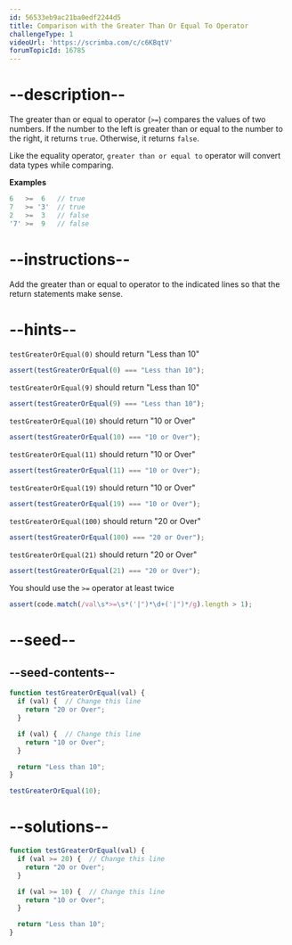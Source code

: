 ```yaml
---
id: 56533eb9ac21ba0edf2244d5
title: Comparison with the Greater Than Or Equal To Operator
challengeType: 1
videoUrl: 'https://scrimba.com/c/c6KBqtV'
forumTopicId: 16785
---
```


# --description--

The greater than or equal to operator (`>=`) compares the values of two numbers. If the number to the left is greater than or equal to the number to the right, it returns `true`. Otherwise, it returns `false`.

Like the equality operator, `greater than or equal to` operator will convert data types while comparing.

**Examples**

```js
6   >=  6   // true
7   >= '3'  // true
2   >=  3   // false
'7' >=  9   // false
```

# --instructions--

Add the greater than or equal to operator to the indicated lines so that the return statements make sense.

# --hints--

`testGreaterOrEqual(0)` should return "Less than 10"

```js
assert(testGreaterOrEqual(0) === "Less than 10");
```

`testGreaterOrEqual(9)` should return "Less than 10"

```js
assert(testGreaterOrEqual(9) === "Less than 10");
```

`testGreaterOrEqual(10)` should return "10 or Over"

```js
assert(testGreaterOrEqual(10) === "10 or Over");
```

`testGreaterOrEqual(11)` should return "10 or Over"

```js
assert(testGreaterOrEqual(11) === "10 or Over");
```

`testGreaterOrEqual(19)` should return "10 or Over"

```js
assert(testGreaterOrEqual(19) === "10 or Over");
```

`testGreaterOrEqual(100)` should return "20 or Over"

```js
assert(testGreaterOrEqual(100) === "20 or Over");
```

`testGreaterOrEqual(21)` should return "20 or Over"

```js
assert(testGreaterOrEqual(21) === "20 or Over");
```

You should use the `>=` operator at least twice

```js
assert(code.match(/val\s*>=\s*('|")*\d+('|")*/g).length > 1);
```

# --seed--

## --seed-contents--

```js
function testGreaterOrEqual(val) {
  if (val) {  // Change this line
    return "20 or Over";
  }

  if (val) {  // Change this line
    return "10 or Over";
  }

  return "Less than 10";
}

testGreaterOrEqual(10);
```

# --solutions--

```js
function testGreaterOrEqual(val) {
  if (val >= 20) {  // Change this line
    return "20 or Over";
  }

  if (val >= 10) {  // Change this line
    return "10 or Over";
  }

  return "Less than 10";
}
```
